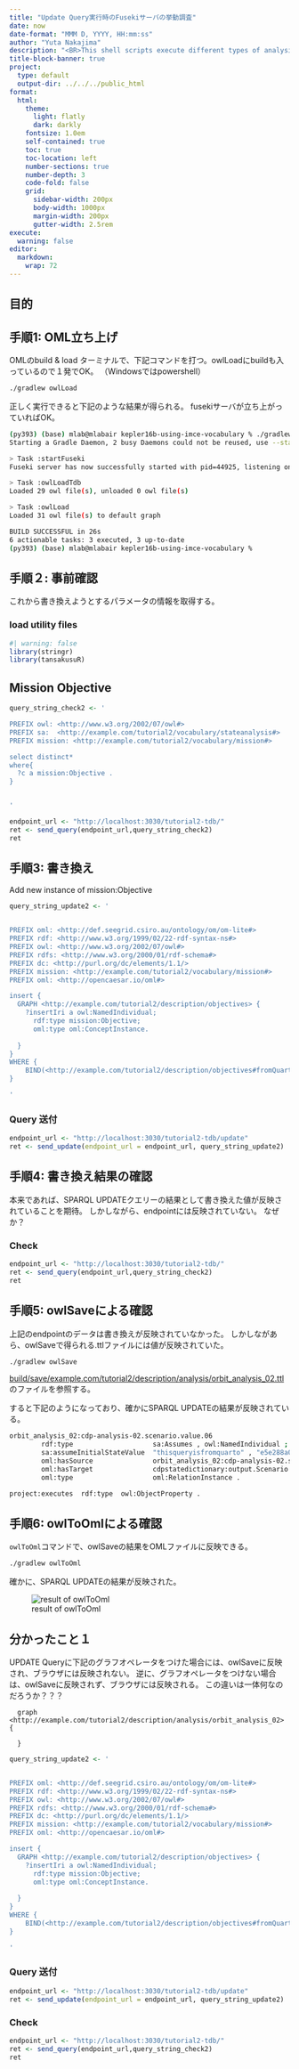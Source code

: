 ```yaml
---
title: "Update Query実行時のFusekiサーバの挙動調査"
date: now
date-format: "MMM D, YYYY, HH:mm:ss"
author: "Yuta Nakajima"
description: "<BR>This shell scripts execute different types of analysis codes."
title-block-banner: true
project:
  type: default
  output-dir: ../../../public_html
format:
  html:
    theme: 
      light: flatly
      dark: darkly    
    fontsize: 1.0em
    self-contained: true
    toc: true
    toc-location: left
    number-sections: true
    number-depth: 3
    code-fold: false
    grid:
      sidebar-width: 200px
      body-width: 1000px
      margin-width: 200px
      gutter-width: 2.5rem
execute:
  warning: false
editor: 
  markdown: 
    wrap: 72
---
```


## 目的


## 手順1: OML立ち上げ

OMLのbuild & load
ターミナルで、下記コマンドを打つ。owlLoadにbuildも入っているので１発でOK。
（Windowsではpowershell）


```bash
./gradlew owlLoad
```


正しく実行できると下記のような結果が得られる。
fusekiサーバが立ち上がっていればOK。

```bash
(py393) (base) mlab@mlabair kepler16b-using-imce-vocabulary % ./gradlew owlLoad
Starting a Gradle Daemon, 2 busy Daemons could not be reused, use --status for details

> Task :startFuseki
Fuseki server has now successfully started with pid=44925, listening on http://localhost:3030

> Task :owlLoadTdb
Loaded 29 owl file(s), unloaded 0 owl file(s)

> Task :owlLoad
Loaded 31 owl file(s) to default graph

BUILD SUCCESSFUL in 26s
6 actionable tasks: 3 executed, 3 up-to-date
(py393) (base) mlab@mlabair kepler16b-using-imce-vocabulary % 
```

## 手順２: 事前確認

これから書き換えようとするパラメータの情報を取得する。


### load utility files

```r
#| warning: false
library(stringr)
library(tansakusuR)
```


## Mission Objective

```r
query_string_check2 <- '

PREFIX owl: <http://www.w3.org/2002/07/owl#>
PREFIX sa:  <http://example.com/tutorial2/vocabulary/stateanalysis#>
PREFIX mission: <http://example.com/tutorial2/vocabulary/mission#>

select distinct*
where{
  ?c a mission:Objective .
}


'
```

```r
endpoint_url <- "http://localhost:3030/tutorial2-tdb/"
ret <- send_query(endpoint_url,query_string_check2)
ret
```


## 手順3: 書き換え
Add new instance of mission:Objective



```r
query_string_update2 <- '


PREFIX oml: <http://def.seegrid.csiro.au/ontology/om/om-lite#>
PREFIX rdf: <http://www.w3.org/1999/02/22-rdf-syntax-ns#>
PREFIX owl: <http://www.w3.org/2002/07/owl#>
PREFIX rdfs: <http://www.w3.org/2000/01/rdf-schema#>
PREFIX dc: <http://purl.org/dc/elements/1.1/>
PREFIX mission: <http://example.com/tutorial2/vocabulary/mission#>
PREFIX oml: <http://opencaesar.io/oml#>

insert {
  GRAPH <http://example.com/tutorial2/description/objectives> {
	?insertIri a owl:NamedIndividual;
      rdf:type mission:Objective;
      oml:type oml:ConceptInstance.
    
  }
}
WHERE {
    BIND(<http://example.com/tutorial2/description/objectives#fromQuarto202412102141> AS ?insertIri)
}

'
```

### Query 送付


```r
endpoint_url <- "http://localhost:3030/tutorial2-tdb/update"
ret <- send_update(endpoint_url = endpoint_url, query_string_update2)
```



## 手順4: 書き換え結果の確認

本来であれば、SPARQL UPDATEクエリーの結果として書き換えた値が反映されていることを期待。
しかしながら、endpointには反映されていない。
なぜか？




### Check
```r
endpoint_url <- "http://localhost:3030/tutorial2-tdb/"
ret <- send_query(endpoint_url,query_string_check2)
ret
```


## 手順5: owlSaveによる確認

上記のendpointのデータは書き換えが反映されていなかった。
しかしながあら、owlSaveで得られる.ttlファイルには値が反映されていた。

```bash
./gradlew owlSave
```


[build/save/example.com/tutorial2/description/analysis/orbit_analysis_02.ttl](build/save/example.com/tutorial2/description/analysis/orbit_analysis_02.ttl)のファイルを参照する。

すると下記のようになっており、確かにSPARQL UPDATEの結果が反映されている。

```bash
orbit_analysis_02:cdp-analysis-02.scenario.value.06
        rdf:type                    sa:Assumes , owl:NamedIndividual ;
        sa:assumeInitialStateValue  "thisqueryisfromquarto" , "e5e288a0b2ed554d5fd0014b10e445a82313555396d054a87488ad5cfe218fe8" ;
        oml:hasSource               orbit_analysis_02:cdp-analysis-02.scenario ;
        oml:hasTarget               cdpstatedictionary:output.Scenario.FileKey ;
        oml:type                    oml:RelationInstance .

project:executes  rdf:type  owl:ObjectProperty .
```


## 手順6: owlToOmlによる確認

`owlToOml`コマンドで、owlSaveの結果をOMLファイルに反映できる。

```bash
./gradlew owlToOml
```

確かに、SPARQL UPDATEの結果が反映された。

![result of owlToOml](../../image/feat_analysis/1733752673694.png)




## 分かったこと１

UPDATE Queryに下記のグラフオペレータをつけた場合には、owlSaveに反映され、ブラウザには反映されない。
逆に、グラフオペレータをつけない場合は、owlSaveに反映されず、ブラウザには反映される。
この違いは一体何なのだろうか？？？

```
  graph <http://example.com/tutorial2/description/analysis/orbit_analysis_02> {

  }

```





```r
query_string_update2 <- '


PREFIX oml: <http://def.seegrid.csiro.au/ontology/om/om-lite#>
PREFIX rdf: <http://www.w3.org/1999/02/22-rdf-syntax-ns#>
PREFIX owl: <http://www.w3.org/2002/07/owl#>
PREFIX rdfs: <http://www.w3.org/2000/01/rdf-schema#>
PREFIX dc: <http://purl.org/dc/elements/1.1/>
PREFIX mission: <http://example.com/tutorial2/vocabulary/mission#>
PREFIX oml: <http://opencaesar.io/oml#>

insert {
  GRAPH <http://example.com/tutorial2/description/objectives> {
	?insertIri a owl:NamedIndividual;
      rdf:type mission:Objective;
      oml:type oml:ConceptInstance.
    
  }
}
WHERE {
    BIND(<http://example.com/tutorial2/description/objectives#fromQuartowithGraph> AS ?insertIri)
}

'
```

### Query 送付


```r
endpoint_url <- "http://localhost:3030/tutorial2-tdb/update"
ret <- send_update(endpoint_url = endpoint_url, query_string_update2)
```


### Check
```r
endpoint_url <- "http://localhost:3030/tutorial2-tdb/"
ret <- send_query(endpoint_url,query_string_check2)
ret
```

